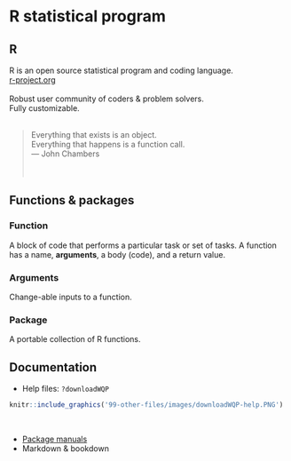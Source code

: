 # R statistical program
## R
R is an open source statistical program and coding language.  
[r-project.org](https://www.r-project.org/){target="_blank"}  
<br>
Robust user community of coders & problem solvers.  
Fully customizable.  
<br>

> Everything that exists is an object.  
> Everything that happens is a function call.  
> --- John Chambers  
<br><br>

## Functions & packages
### Function
A block of code that performs a particular task or set of tasks. A function has a name, **arguments**, a body (code), and a return value.
<br>

### Arguments
Change-able inputs to a function.
<br>

### Package
A portable collection of R functions.
<br>

## Documentation
* Help files: `?downloadWQP`
```r
knitr::include_graphics('99-other-files/images/downloadWQP-help.PNG')
```
<br>

* [Package manuals](https://github.com/ut-ir-tools/irTools/blob/master/irTools_0.0.0.9000.pdf){target="_blank"}  
* Markdown & bookdown


